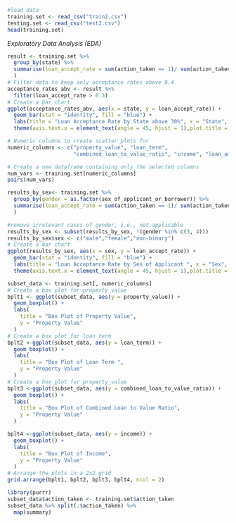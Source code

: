 ```r
#load data
training.set <- read_csv("train2.csv")
testing.set <- read_csv("test2.csv")
head(training.set)
```

*Exploratory Data Analysis (EDA)*

```r
result <- training.set %>%
  group_by(state) %>%
  summarise(loan_accept_rate = sum(action_taken == 1)/ sum(action_taken)
  )
# Filter data to keep only acceptance rates above 0.4
acceptance_rates_abv <- result %>%
  filter(loan_accept_rate > 0.3)
# Create a bar chart
ggplot(acceptance_rates_abv, aes(x = state, y = loan_accept_rate)) +
  geom_bar(stat = "identity", fill = "blue") +
  labs(title = "Loan Acceptance Rate by State above 30%", x = "State", y = "Acceptance Rate")+
  theme(axis.text.x = element_text(angle = 45, hjust = 1),plot.title = element_text(hjust = 0.5))
```

```r
# Numeric columns to create scatter plots for
numeric_columns <- c("property_value", "loan_term", 
                     "combined_loan_to_value_ratio", "income", "loan_amount")

# Create a new dataframe containing only the selected columns
num_vars <- training.set[numeric_columns]
pairs(num_vars)
```

```r

results_by_sex<- training.set %>%
  group_by(gender = as.factor(sex_of_applicant_or_borrower)) %>%
  summarise(loan_accept_rate = sum(action_taken == 1)/ sum(action_taken)
  )

#remove irrelevant cases of gender, i.e., not applicable
results_by_sex <- subset(results_by_sex, !(gender %in% c(3, 4)))
results_by_sex$sex <- c("male","female","non-binary")
# Create a bar chart
ggplot(results_by_sex, aes(x = sex, y = loan_accept_rate)) +
  geom_bar(stat = "identity", fill = "blue") +
  labs(title = "Loan Acceptance Rate by Sex of Applicant ", x = "Sex", y = "Acceptance Rate")+
  theme(axis.text.x = element_text(angle = 45, hjust = 1),plot.title = element_text(hjust = 0.5))
```

```r
subset_data <- training.set[, numeric_columns]
# Create a box plot for property_value
bplt1 <- ggplot(subset_data, aes(y = property_value)) +
  geom_boxplot() +
  labs(
    title = "Box Plot of Property Value",
    y = "Property Value"
  )
# Create a box plot for loan term
bplt2 <-ggplot(subset_data, aes(y = loan_term)) +
  geom_boxplot() +
  labs(
    title = "Box Plot of Loan Term ",
    y = "Property Value"
  )
# Create a box plot for property_value
bplt3 <-ggplot(subset_data, aes(y = combined_loan_to_value_ratio)) +
  geom_boxplot() +
  labs(
    title = "Box Plot of Combined Loan to Value Ratio",
    y = "Property Value"
  )

bplt4 <-ggplot(subset_data, aes(y = income)) +
  geom_boxplot() +
  labs(
    title = "Box Plot of Income",
    y = "Property Value"
  )
# Arrange the plots in a 2x2 grid
grid.arrange(bplt1, bplt2, bplt3, bplt4, ncol = 2)
```

```r
library(purrr)
subset_data$action_taken <- training.set$action_taken
subset_data %>% split(.$action_taken) %>%
  map(summary)
```
